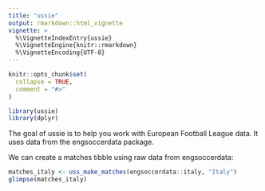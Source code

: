 ```yaml
---
title: "ussie"
output: rmarkdown::html_vignette
vignette: >
  %\VignetteIndexEntry{ussie}
  %\VignetteEngine{knitr::rmarkdown}
  %\VignetteEncoding{UTF-8}
---
```


```r
knitr::opts_chunk$set(
  collapse = TRUE,
  comment = "#>"
)
```

```r
library(ussie)
library(dplyr)
```

The goal of ussie is to help you work with European Football League data. It uses data from the engsoccerdata package.

We can create a matches tibble using raw data from engsoccerdata:

```r

matches_italy <- uss_make_matches(engsoccerdata::italy, "Italy")
glimpse(matches_italy)

```
